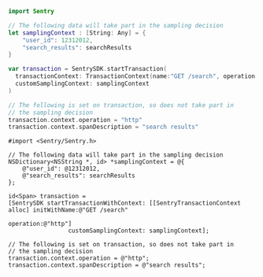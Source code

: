 ```swift {tabTitle:Swift}
import Sentry

// The following data will take part in the sampling decision
let samplingContext : [String: Any] = {
    "user_id": 12312012,
    "search_results": searchResults
}

var transaction = SentrySDK.startTransaction(
  transactionContext: TransactionContext(name:"GET /search", operation: "http"),
  customSamplingContext: samplingContext
)

// The following is set on transaction, so does not take part in
// the sampling decision
transaction.context.operation = "http"
transaction.context.spanDescription = "search results"
```

```objc {tabTitle:Objective-C}
#import <Sentry/Sentry.h> 

// The following data will take part in the sampling decision
NSDictionary<NSString *, id> *samplingContext = @{
    @"user_id": @12312012,
    @"search_results": searchResults
};

id<Span> transaction = 
[SentrySDK startTransactionWithContext: [[SentryTransactionContext alloc] initWithName:@"GET /search"
                                                                                  operation:@"http"]
                 customSamplingContext: samplingContext];

// The following is set on transaction, so does not take part in
// the sampling decision
transaction.context.operation = @"http";
transaction.context.spanDescription = @"search results";
```
